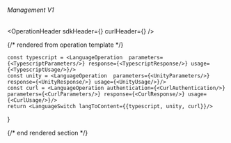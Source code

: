 
###### *Management V1*

<OperationHeader
  sdkHeader={<SDKHeader />}
  curlHeader={<CurlHeader />}
/>

{/* rendered from operation template */}


    const typescript = <LanguageOperation  parameters={<TypescriptParameters/>} response={<TypescriptResponse/>} usage={<TypescriptUsage/>}/>
    const unity = <LanguageOperation  parameters={<UnityParameters/>} response={<UnityResponse/>} usage={<UnityUsage/>}/>
    const curl = <LanguageOperation authentication={<CurlAuthentication/>} parameters={<CurlParameters/>} response={<CurlResponse/>} usage={<CurlUsage/>}/>
    return <LanguageSwitch langToContent={{typescript, unity, curl}}/>
}

<Operation />

{/* end rendered section */}
